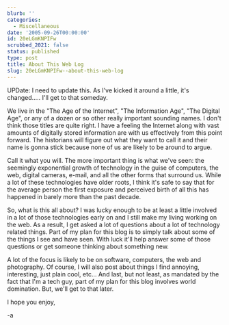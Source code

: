 ```yaml
---
blurb: ''
categories:
  - Miscellaneous
date: '2005-09-26T00:00:00'
id: 20eLGmKNPIFw
scrubbed_2021: false
status: published
type: post
title: About This Web Log
slug: 20eLGmKNPIFw--about-this-web-log
---
```


UPDate: I need to update this. As I've kicked it around a little,
it's changed..... I'll get to that someday. 

We live in the "The Age of the Internet", "The Information Age",
"The Digital Age", or any of a dozen or so other really important
sounding names. I don't think those titles are quite right. I have
a feeling the Internet along with vast amounts of digitally stored
information are with us effectively from this point forward. The
historians will figure out what they want to call it and their name
is gonna stick because none of us are likely to be around to
argue.  

Call it what you will. The more important thing is what we've seen:
the seemingly exponential growth of technology in the guise of
computers, the web, digital cameras, e-mail, and all the other
forms that surround us. While a lot of these technologies have
older roots, I think it's safe to say that for the average person
the first exposure and perceived birth of all this has happened in
barely more than the past decade.  

So, what is this all about? I was lucky enough to be at least a
little involved in a lot of those technologies early on and I still
make my living working on the web. As a result, I get asked a lot
of questions about a lot of technology related things. Part of my
plan for this blog is to simply talk about some of the things I see
and have seen. With luck it'll help answer some of those questions
or get someone thinking about something new.  

A lot of the focus is likely to be on software, computers, the web
and photography. Of course, I will also post about things I find
annoying, interesting, just plain cool, etc... And last, but not
least, as mandated by the fact that I'm a tech guy, part of my plan
for this blog involves world domination. But, we'll get to that
later.  

I hope you enjoy,  

-a
